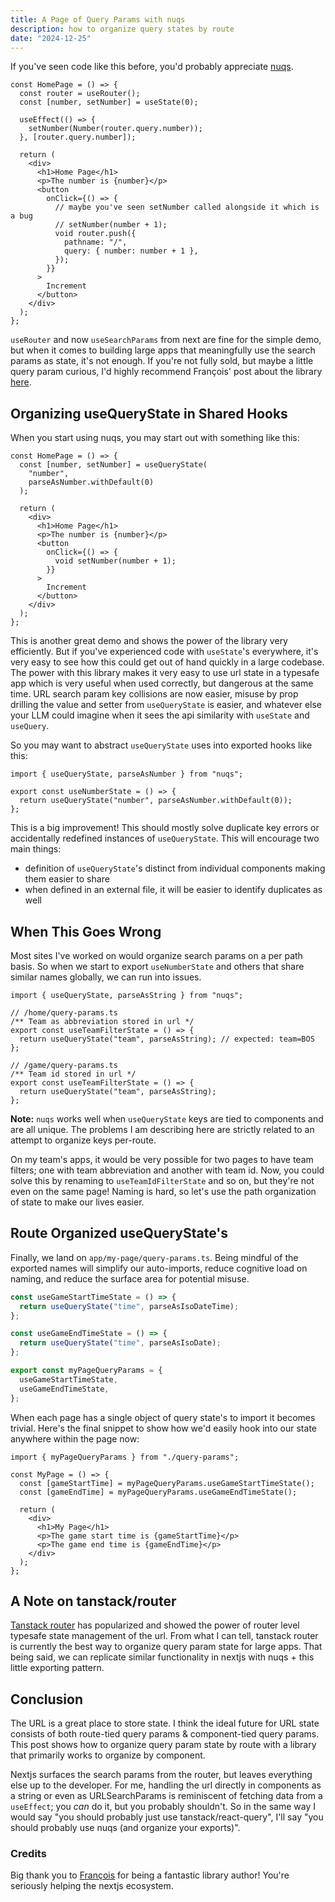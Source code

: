 ```yaml
---
title: A Page of Query Params with nuqs
description: how to organize query states by route
date: "2024-12-25"
---
```


If you've seen code like this before, you'd probably appreciate [nuqs](https://nuqs.47ng.com/).

```tsx
const HomePage = () => {
  const router = useRouter();
  const [number, setNumber] = useState(0);

  useEffect(() => {
    setNumber(Number(router.query.number));
  }, [router.query.number]);

  return (
    <div>
      <h1>Home Page</h1>
      <p>The number is {number}</p>
      <button
        onClick={() => {
          // maybe you've seen setNumber called alongside it which is a bug
          // setNumber(number + 1);
          void router.push({
            pathname: "/",
            query: { number: number + 1 },
          });
        }}
      >
        Increment
      </button>
    </div>
  );
};
```

`useRouter` and now `useSearchParams` from next are fine for the simple demo, but when it comes to building large apps that meaningfully use the search params as state, it's not enough. If you're not fully sold, but maybe a little query param curious, I'd highly recommend François' post about the library [here](https://francoisbest.com/posts/2023/storing-react-state-in-the-url-with-nextjs).

## Organizing useQueryState in Shared Hooks

When you start using nuqs, you may start out with something like this:

```tsx
const HomePage = () => {
  const [number, setNumber] = useQueryState(
    "number",
    parseAsNumber.withDefault(0)
  );

  return (
    <div>
      <h1>Home Page</h1>
      <p>The number is {number}</p>
      <button
        onClick={() => {
          void setNumber(number + 1);
        }}
      >
        Increment
      </button>
    </div>
  );
};
```

This is another great demo and shows the power of the library very efficiently. But if you've experienced code with `useState`'s everywhere, it's very easy to see how this could get out of hand quickly in a large codebase. The power with this library makes it very easy to use url state in a typesafe app which is very useful when used correctly, but dangerous at the same time. URL search param key collisions are now easier, misuse by prop drilling the value and setter from `useQueryState` is easier, and whatever else your LLM could imagine when it sees the api similarity with `useState` and `useQuery`.

So you may want to abstract `useQueryState` uses into exported hooks like this:

```tsx
import { useQueryState, parseAsNumber } from "nuqs";

export const useNumberState = () => {
  return useQueryState("number", parseAsNumber.withDefault(0));
};
```

This is a big improvement! This should mostly solve duplicate key errors or accidentally redefined instances of `useQueryState`. This will encourage two main things:

- definition of `useQueryState`'s distinct from individual components making them easier to share
- when defined in an external file, it will be easier to identify duplicates as well

## When This Goes Wrong

Most sites I've worked on would organize search params on a per path basis. So when we start to export `useNumberState` and others that share similar names globally, we can run into issues.

```tsx
import { useQueryState, parseAsString } from "nuqs";

// /home/query-params.ts
/** Team as abbreviation stored in url */
export const useTeamFilterState = () => {
  return useQueryState("team", parseAsString); // expected: team=BOS
};

// /game/query-params.ts
/** Team id stored in url */
export const useTeamFilterState = () => {
  return useQueryState("team", parseAsString);
};
```

**Note:** `nuqs` works well when `useQueryState` keys are tied to components and are all unique. The problems I am describing here are strictly related to an attempt to organize keys per-route.

On my team's apps, it would be very possible for two pages to have team filters; one with team abbreviation and another with team id. Now, you could solve this by renaming to `useTeamIdFilterState` and so on, but they're not even on the same page! Naming is hard, so let's use the path organization of state to make our lives easier.

## Route Organized useQueryState's

Finally, we land on `app/my-page/query-params.ts`. Being mindful of the exported names will simplify our auto-imports, reduce cognitive load on naming, and reduce the surface area for potential misuse.

```ts
const useGameStartTimeState = () => {
  return useQueryState("time", parseAsIsoDateTime);
};

const useGameEndTimeState = () => {
  return useQueryState("time", parseAsIsoDate);
};

export const myPageQueryParams = {
  useGameStartTimeState,
  useGameEndTimeState,
};
```

When each page has a single object of query state's to import it becomes trivial. Here's the final snippet to show how we'd easily hook into our state anywhere within the page now:

```tsx
import { myPageQueryParams } from "./query-params";

const MyPage = () => {
  const [gameStartTime] = myPageQueryParams.useGameStartTimeState();
  const [gameEndTime] = myPageQueryParams.useGameEndTimeState();

  return (
    <div>
      <h1>My Page</h1>
      <p>The game start time is {gameStartTime}</p>
      <p>The game end time is {gameEndTime}</p>
    </div>
  );
};
```

## A Note on tanstack/router

[Tanstack router](https://tanstack.com/router/latest) has popularized and showed the power of router level typesafe state management of the url. From what I can tell, tanstack router is currently the best way to organize query param state for large apps. That being said, we can replicate similar functionality in nextjs with nuqs + this little exporting pattern.

## Conclusion

The URL is a great place to store state. I think the ideal future for URL state consists of both route-tied query params & component-tied query params. This post shows how to organize query param state by route with a library that primarily works to organize by component.

Nextjs surfaces the search params from the router, but leaves everything else up to the developer. For me, handling the url directly in components as a string or even as URLSearchParams is reminiscent of fetching data from a `useEffect`; you _can_ do it, but you probably shouldn't. So in the same way I would say "you should probably just use tanstack/react-query", I'll say "you should probably use nuqs (and organize your exports)".

### Credits

Big thank you to [François](https://francoisbest.com/) for being a fantastic library author! You're seriously helping the nextjs ecosystem.
